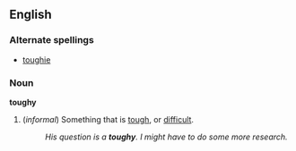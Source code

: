==English==
===Alternate spellings===
*[[toughie]]

===Noun===
'''toughy'''
#(''informal'') Something that is [[tough]], or [[difficult]].
#:''His question is a '''toughy'''.  I might have to do some more research.''